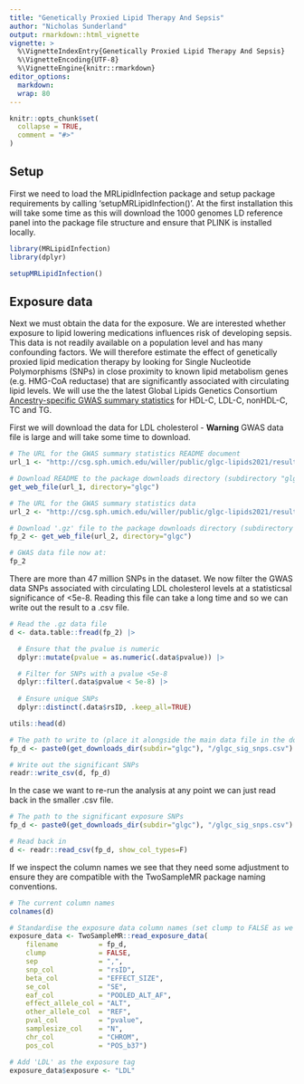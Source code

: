 ```yaml
---
title: "Genetically Proxied Lipid Therapy And Sepsis"
author: "Nicholas Sunderland"
output: rmarkdown::html_vignette
vignette: >
  %\VignetteIndexEntry{Genetically Proxied Lipid Therapy And Sepsis}
  %\VignetteEncoding{UTF-8}
  %\VignetteEngine{knitr::rmarkdown}
editor_options: 
  markdown: 
  wrap: 80
---
```


```r
knitr::opts_chunk$set(
  collapse = TRUE,
  comment = "#>"
)
```

## Setup
First we need to load the MRLipidInfection package and setup package requirements by calling
'setupMRLipidInfection()'. At the first installation this will take some time as this will download
the 1000 genomes LD reference panel into the package file structure and ensure that PLINK is
installed locally.

```r
library(MRLipidInfection)
library(dplyr)

setupMRLipidInfection()
```
## Exposure data
Next we must obtain the data for the exposure. We are interested whether exposure to lipid lowering
medications influences risk of developing sepsis. This data is not readily available on a population
level and has many confounding factors. We will therefore estimate the effect of genetically proxied
lipid medication therapy by looking for Single Nucleotide Polymorphisms (SNPs) in close proximity to
known lipid metabolism genes (e.g. HMG-CoA reductase) that are significantly associated with
circulating lipid levels. We will use the the latest Global Lipids Genetics Consortium
[Ancestry-specific GWAS summary statistics](http://csg.sph.umich.edu/willer/public/glgc-lipids2021/)
for HDL-C, LDL-C, nonHDL-C, TC and TG. 

First we will download the data for LDL cholesterol - **Warning** GWAS data file is large and will
take some time to download.

```r
# The URL for the GWAS summary statistics README document
url_1 <- "http://csg.sph.umich.edu/willer/public/glgc-lipids2021/results/ancestry_specific/README.txt"

# Download README to the package downloads directory (subdirectory "glgc").
get_web_file(url_1, directory="glgc")

# The URL for the GWAS summary statistics data
url_2 <- "http://csg.sph.umich.edu/willer/public/glgc-lipids2021/results/ancestry_specific/LDL_INV_EUR_HRC_1KGP3_others_ALL.meta.singlevar.results.gz"

# Download '.gz' file to the package downloads directory (subdirectory "glgc").
fp_2 <- get_web_file(url_2, directory="glgc")

# GWAS data file now at:
fp_2
```

There are more than 47 million SNPs in the dataset. We now filter the GWAS data SNPs associated with
circulating LDL cholesterol levels at a statisticsal significance of <5e-8. Reading this file can
take a long time and so we can write out the result to a .csv file.

```r
# Read the .gz data file
d <- data.table::fread(fp_2) |>

  # Ensure that the pvalue is numeric 
  dplyr::mutate(pvalue = as.numeric(.data$pvalue)) |>

  # Filter for SNPs with a pvalue <5e-8
  dplyr::filter(.data$pvalue < 5e-8) |>
  
  # Ensure unique SNPs
  dplyr::distinct(.data$rsID, .keep_all=TRUE)

utils::head(d)

# The path to write to (place it alongside the main data file in the downloads directory)
fp_d <- paste0(get_downloads_dir(subdir="glgc"), "/glgc_sig_snps.csv")

# Write out the significant SNPs
readr::write_csv(d, fp_d)
```

In the case we want to re-run the analysis at any point we can just read back in the smaller .csv
file.

```r
# The path to the significant exposure SNPs
fp_d <- paste0(get_downloads_dir(subdir="glgc"), "/glgc_sig_snps.csv")

# Read back in
d <- readr::read_csv(fp_d, show_col_types=F)
```

If we inspect the column names we see that they need some adjustment to ensure they are compatible
with the TwoSampleMR package naming conventions.
```r
# The current column names
colnames(d)

# Standardise the exposure data column names (set clump to FALSE as we will do this later)
exposure_data <- TwoSampleMR::read_exposure_data(
    filename          = fp_d,
    clump             = FALSE,
    sep               = ",",
    snp_col           = "rsID",
    beta_col          = "EFFECT_SIZE",
    se_col            = "SE",
    eaf_col           = "POOLED_ALT_AF",
    effect_allele_col = "ALT",
    other_allele_col  = "REF",
    pval_col          = "pvalue",
    samplesize_col    = "N",
    chr_col           = "CHROM",
    pos_col           = "POS_b37")

# Add 'LDL' as the exposure tag
exposure_data$exposure <- "LDL"
```
